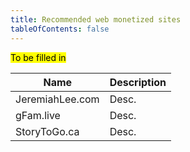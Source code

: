 ```yaml
---
title: Recommended web monetized sites
tableOfContents: false
---
```



<mark>To be filled in</mark>

| Name | Description |
| ---- | ----------- |
| <LinkOut href="https://jeremiahlee.com">JeremiahLee.com</LinkOut> | Desc. |
| <LinkOut href="https://gfam.live">gFam.live</LinkOut> | Desc. |
| <LinkOut href="https://storytogo.ca">StoryToGo.ca</LinkOut> | Desc. |